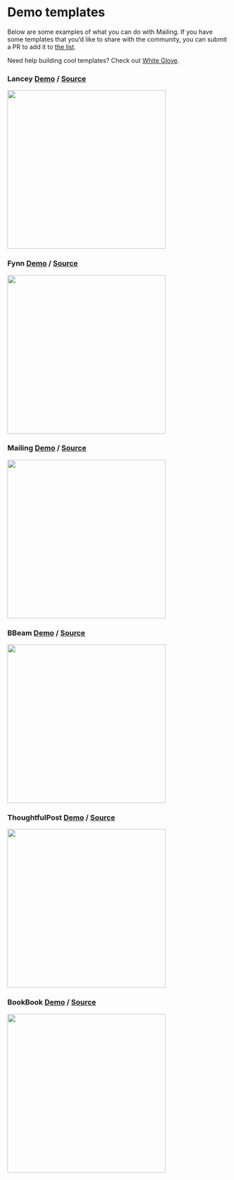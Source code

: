 # Demo templates

Below are some examples of what you can do with Mailing. If you have some templates that you’d like to share with the community, you can submit a PR to add it to [the list](https://github.com/sofn-xyz/mailing/blob/main/packages/web/pages/docs/templates.mdx).

Need help building cool templates? Check out [White Glove](/white-glove).

### Lancey [Demo](https://lancey-mailing.vercel.app/) / [Source](https://github.com/sofn-xyz/mailing-templates/tree/main/lancey)

<img
  src="https://user-images.githubusercontent.com/609038/205968443-d0a17fe7-31f3-4c6b-8d85-40f1c8531315.png"
  width="360"
/>

### Fynn [Demo](https://fynn-mailing.vercel.app/) / [Source](https://github.com/sofn-xyz/mailing-templates/tree/main/fynn)

<img
  src="https://user-images.githubusercontent.com/609038/205967820-0f454567-1cf8-4828-b5e0-7be4366d6a7d.png"
  width="360"
/>

### Mailing [Demo](https://emails.mailing.run/) / [Source](https://github.com/sofn-xyz/mailing/tree/main/packages/web/emails)

<img
  src="https://user-images.githubusercontent.com/609038/206049358-5f698982-c5ef-4518-95bb-10e0ca1212cf.png"
  width="360"
/>

### BBeam [Demo](https://bbeam-mailing.vercel.app/) / [Source](https://github.com/sofn-xyz/mailing-templates/tree/main/bbeam)

<img
  src="https://user-images.githubusercontent.com/609038/206047723-07607402-79e4-4f87-bdb4-9bd0b634776d.png"
  width="360"
/>

### ThoughtfulPost [Demo](https://thoughtful-post-mailing.vercel.app/) / [Source](https://github.com/sofn-xyz/mailing-templates/tree/main/thoughtful-post)

<img
  src="https://user-images.githubusercontent.com/609038/205968765-23b3955b-4c0a-42c3-bf1c-589e08ff11bb.png"
  width="360"
/>

### BookBook [Demo](https://book-book-mailing.vercel.app/) / [Source](https://github.com/sofn-xyz/mailing-templates/tree/main/book-book)

<img
  src="https://user-images.githubusercontent.com/609038/205968986-4b29ae62-8575-4a8a-b17b-d65d2572153a.png"
  width="360"
/>
